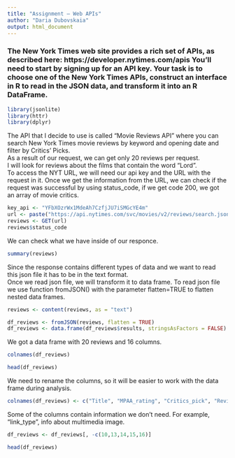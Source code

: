 ---
title: "Assignment – Web APIs"
author: "Daria Dubovskaia"
output: html_document
---


### The New York Times web site provides a rich set of APIs, as described here: https://developer.nytimes.com/apis You’ll need to start by signing up for an API key. Your task is to choose one of the New York Times APIs, construct an interface in R to read in the JSON data, and transform it into an R DataFrame.


```{r setup, include=FALSE, results='hide', warning=FALSE, message=FALSE}
library(jsonlite)
library(httr)
library(dplyr)
```

The API that I decide to use is called "Movie Reviews API" where you can search New York Times movie reviews by keyword and opening date and filter by Critics' Picks. \
As a result of our request, we can get only 20 reviews per request.\
I will look for reviews about the films that contain the word "Lord". \
To access the NYT URL, we will need our api key and the URL with the request in it. Once we get the information from the URL, we can check if the request was successful by using status_code, if we get code 200, we got an array of movie critics.
```{r}
key_api <- "YFbXOzrWx1MdeAh7CzfjJU7iSMGcYE4m"
url <- paste("https://api.nytimes.com/svc/movies/v2/reviews/search.json?query=lord&api-key=", key_api)
reviews <- GET(url)
reviews$status_code
```
We can check what we have inside of our responce.
```{r}
summary(reviews)
```
Since the response contains different types of data and we want to read this json file it has to be in the text format. \
Once we read json file, we will transform it to data frame. To read json file we use function fromJSON() with the parameter flatten=TRUE to flatten nested data frames.
```{r}
reviews <- content(reviews, as = "text")
```

```{r}
df_reviews <- fromJSON(reviews, flatten = TRUE)
df_reviews <- data.frame(df_reviews$results, stringsAsFactors = FALSE)
```
We got a data frame with 20 reviews and 16 columns.
```{r}
colnames(df_reviews)
```

```{r}
head(df_reviews)
```
We need to rename the columns, so it will be easier to work with the data frame during analysis.
```{r}
colnames(df_reviews) <- c("Title", "MPAA_rating", "Critics_pick", "Review_author", "Headline", "Summary_short", "Publication_date", "Movie_opening_date",          "Date_updated", "link_type", "url", "suggested_link_text", "multimedia_type",  "multimedia_src", "multimedia_height", "multimedia_width")
```
Some of the columns contain information we don't need. For example, "link_type", info about multimedia image.
```{r}
df_reviews <- df_reviews[, -c(10,13,14,15,16)]
```

```{r}
head(df_reviews)
```